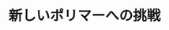 ﻿---
title: "新しいポリマーへの挑戦"
category: "物質理工学院"
vol: "43"
interviewee: "鈴木 将人 "
url: ""
tags: []
pdf: "43-3.pdf"
career: ""
preface: "私達の生活に欠かせないものとなってる高分子化合物。ここ鈴木では「新しい重合反応を用いて新しい高分子を作る」をコンセプトに研究を行っている。43号では、その中でもシクロデキストリンという巨大なモノマーを用いた重合反応、溶媒を使わずに重合を行う固相重合を主に紹介している。"
---
